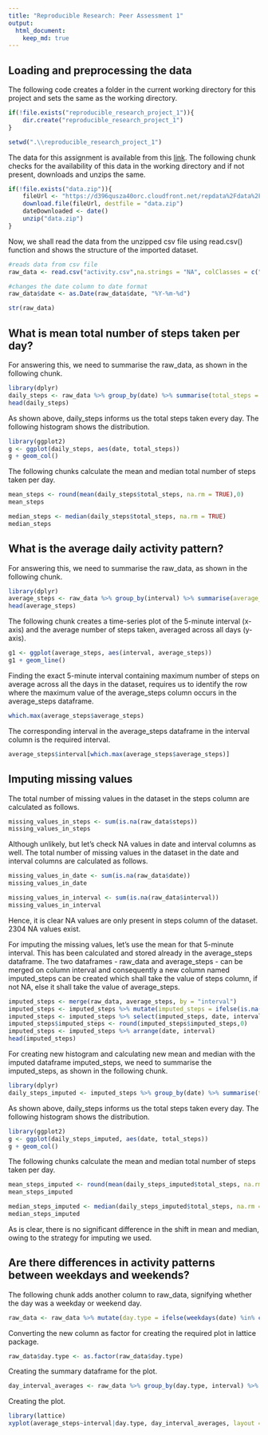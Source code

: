 ---
title: "Reproducible Research: Peer Assessment 1"
output: 
  html_document:
    keep_md: true
---


## Loading and preprocessing the data

The following code creates a folder in the current working directory for this project and sets the same as the working directory.

```{r, echo = TRUE}
if(!file.exists("reproducible_research_project_1")){
	dir.create("reproducible_research_project_1")
}

setwd(".\\reproducible_research_project_1")
```

The data for this assignment is available from this [link](https://d396qusza40orc.cloudfront.net/repdata%2Fdata%2Factivity.zip). The following chunk checks for the availability of this data in the working directory and if not present, downloads and unzips the same.

```{r, echo = TRUE}
if(!file.exists("data.zip")){
	fileUrl <- "https://d396qusza40orc.cloudfront.net/repdata%2Fdata%2Factivity.zip"
	download.file(fileUrl, destfile = "data.zip")
	dateDownloaded <- date()
	unzip("data.zip")
}
```

Now, we shall read the data from the unzipped csv file using read.csv() function and shows the structure of the imported dataset.

```{r, echo=TRUE}

#reads data from csv file
raw_data <- read.csv("activity.csv",na.strings = "NA", colClasses = c("numeric","character","numeric"))

#changes the date column to date format
raw_data$date <- as.Date(raw_data$date, "%Y-%m-%d")

str(raw_data)

```

## What is mean total number of steps taken per day?

For answering this, we need to summarise the raw_data, as shown in the following chunk.

```{r}
library(dplyr)
daily_steps <- raw_data %>% group_by(date) %>% summarise(total_steps = sum(steps))
head(daily_steps)
```

As shown above, daily_steps informs us the total steps taken every day. The following histogram shows the distribution.

```{r}
library(ggplot2)
g <- ggplot(daily_steps, aes(date, total_steps))
g + geom_col()
```

The following chunks calculate the mean and median total number of steps taken per day.

```{r}
mean_steps <- round(mean(daily_steps$total_steps, na.rm = TRUE),0)
mean_steps
```

```{r}
median_steps <- median(daily_steps$total_steps, na.rm = TRUE)
median_steps
```


## What is the average daily activity pattern?

For answering this, we need to summarise the raw_data, as shown in the following chunk.

```{r}
library(dplyr)
average_steps <- raw_data %>% group_by(interval) %>% summarise(average_steps = mean(steps,na.rm = TRUE))
head(average_steps)
```

The following chunk creates a time-series plot of the 5-minute interval (x-axis) and the average number of steps taken, averaged across all days (y-axis).

```{r}
g1 <- ggplot(average_steps, aes(interval, average_steps))
g1 + geom_line()
```

Finding the exact 5-minute interval containing maximum number of steps on average across all the days in the dataset, requires us to identify the row where the maximum value of the average_steps column occurs in the average_steps dataframe.

```{r}
which.max(average_steps$average_steps)
```

The corresponding interval in the average_steps dataframe in the interval column is the required interval.

```{r}
average_steps$interval[which.max(average_steps$average_steps)]
```

## Imputing missing values

The total number of missing values in the dataset in the steps column are calculated as follows.

```{r}
missing_values_in_steps <- sum(is.na(raw_data$steps))
missing_values_in_steps
```

Although unlikely, but let's check NA values in date and interval columns as well. The total number of missing values in the dataset in the date and interval columns are calculated as follows.

```{r}
missing_values_in_date <- sum(is.na(raw_data$date))
missing_values_in_date
```

```{r}
missing_values_in_interval <- sum(is.na(raw_data$interval))
missing_values_in_interval
```

Hence, it is clear NA values are only present in steps column of the dataset. 2304 NA values exist.

For imputing the missing values, let's use the mean for that 5-minute interval. This has been calculated and stored already in the average_steps dataframe. The two dataframes - raw_data and average_steps - can be merged on column interval and consequently a new column named imputed_steps can be created which shall take the value of steps column, if not NA, else it shall take the value of average_steps.

```{r}
imputed_steps <- merge(raw_data, average_steps, by = "interval")
imputed_steps <- imputed_steps %>% mutate(imputed_steps = ifelse(is.na(steps),average_steps,steps))
imputed_steps <- imputed_steps %>% select(imputed_steps, date, interval)
imputed_steps$imputed_steps <- round(imputed_steps$imputed_steps,0)
imputed_steps <- imputed_steps %>% arrange(date, interval)
head(imputed_steps)
```

For creating new histogram and calculating new mean and median with the imputed dataframe imputed_steps, we need to summarise the imputed_steps, as shown in the following chunk.

```{r}
library(dplyr)
daily_steps_imputed <- imputed_steps %>% group_by(date) %>% summarise(total_steps = sum(imputed_steps))
```

As shown above, daily_steps informs us the total steps taken every day. The following histogram shows the distribution.

```{r}
library(ggplot2)
g <- ggplot(daily_steps_imputed, aes(date, total_steps))
g + geom_col()
```

The following chunks calculate the mean and median total number of steps taken per day.

```{r}
mean_steps_imputed <- round(mean(daily_steps_imputed$total_steps, na.rm = TRUE),0)
mean_steps_imputed
```

```{r}
median_steps_imputed <- median(daily_steps_imputed$total_steps, na.rm = TRUE)
median_steps_imputed
```

As is clear, there is no significant difference in the shift in mean and median, owing to the strategy for imputing we used.

## Are there differences in activity patterns between weekdays and weekends?

The following chunk adds another column to raw_data, signifying whether the day was a weekday or weekend day.

```{r}
raw_data <- raw_data %>% mutate(day.type = ifelse(weekdays(date) %in% c("Monday","Tuesday","Wednesday","Thursday","Friday"), "weekday", "weekend"))
```

Converting the new column as factor for creating the required plot in lattice package.

```{r}
raw_data$day.type <- as.factor(raw_data$day.type)
```

Creating the summary dataframe for the plot.

```{r}
day_interval_averages <- raw_data %>% group_by(day.type, interval) %>% summarise(average_steps = mean(steps, na.rm = T))
```

Creating the plot.

```{r}
library(lattice)
xyplot(average_steps~interval|day.type, day_interval_averages, layout = c(1,2), type = "l")
```

